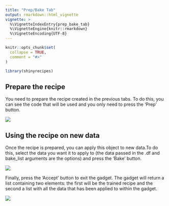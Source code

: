 ```yaml
---
title: "Prep/Bake Tab"
output: rmarkdown::html_vignette
vignette: >
  %\VignetteIndexEntry{prep_bake_tab}
  %\VignetteEngine{knitr::rmarkdown}
  %\VignetteEncoding{UTF-8}
---
```


```r
knitr::opts_chunk$set(
  collapse = TRUE,
  comment = "#>"
)
```

```r
library(shinyrecipes)
```

<style>
img {
  max-width: 700px;
  max-height: 400px;
}
</style>


## Prepare the recipe

You need to prepare the recipe created in the previous tabs. To do this, you can see the code that will be used and you only need to press the 'Prep' button.

![](figures/prep1.png)

## Using the recipe on new data

Once the recipe is prepared, you can apply this object to new data.To do this, select the data you want it to apply to (the data passed in the .df and bake_list arguments are the options) and press the 'Bake' button.

![](figures/bake.png)


Finally, press the 'Accept' button to exit the gadget. The gadget will return a list containing two elements: the first will be the trained recipe and the second a list with all the data that has been applied to within the gadget.

![](figures/exit.png)





